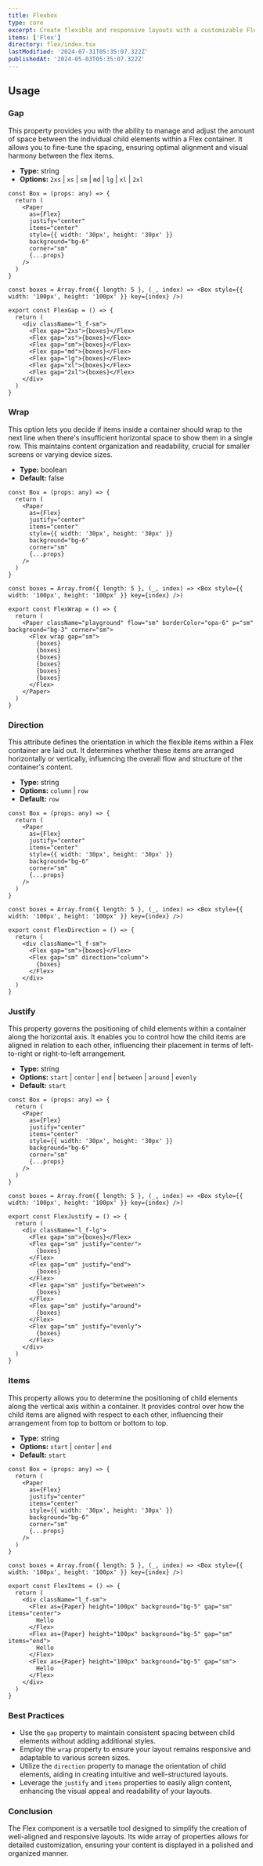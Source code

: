 ```yaml
---
title: Flexbox
type: core
excerpt: Create flexible and responsive layouts with a customizable Flexbox component for React. Easily arrange and align elements within your applications for optimal user experience.
items: ['Flex']
directory: flex/index.tsx
lastModified: '2024-07-31T05:35:07.322Z'
publishedAt: '2024-05-03T05:35:07.322Z'
---
```


## Usage

### Gap

This property provides you with the ability to manage and adjust the amount of space between the individual child elements within a Flex container. It allows you to fine-tune the spacing, ensuring optimal alignment and visual harmony between the flex items.

- **Type:** string
- **Options:** `2xs` | `xs` | `sm` | `md` | `lg` | `xl` | `2xl`

<FlexGap />

```tsx showLineNumbers title="Flex.tsx"
const Box = (props: any) => {
  return (
    <Paper
      as={Flex}
      justify="center"
      items="center"
      style={{ width: '30px', height: '30px' }}
      background="bg-6"
      corner="sm"
      {...props}
    />
  )
}

const boxes = Array.from({ length: 5 }, (_, index) => <Box style={{ width: '100px', height: '100px' }} key={index} />)

export const FlexGap = () => {
  return (
    <div className="l_f-sm">
      <Flex gap="2xs">{boxes}</Flex>
      <Flex gap="xs">{boxes}</Flex>
      <Flex gap="sm">{boxes}</Flex>
      <Flex gap="md">{boxes}</Flex>
      <Flex gap="lg">{boxes}</Flex>
      <Flex gap="xl">{boxes}</Flex>
      <Flex gap="2xl">{boxes}</Flex>
    </div>
  )
}
```

### Wrap

This option lets you decide if items inside a container should wrap to the next line when there's insufficient horizontal space to show them in a single row. This maintains content organization and readability, crucial for smaller screens or varying device sizes.

- **Type:** boolean
- **Default:** false

<FlexWrap />

```tsx showLineNumbers title="Flex.tsx"
const Box = (props: any) => {
  return (
    <Paper
      as={Flex}
      justify="center"
      items="center"
      style={{ width: '30px', height: '30px' }}
      background="bg-6"
      corner="sm"
      {...props}
    />
  )
}

const boxes = Array.from({ length: 5 }, (_, index) => <Box style={{ width: '100px', height: '100px' }} key={index} />)

export const FlexWrap = () => {
  return (
    <Paper className="playground" flow="sm" borderColor="opa-6" p="sm" background="bg-3" corner="sm">
      <Flex wrap gap="sm">
        {boxes}
        {boxes}
        {boxes}
        {boxes}
        {boxes}
        {boxes}
      </Flex>
    </Paper>
  )
}
```

### Direction

This attribute defines the orientation in which the flexible items within a Flex container are laid out. It determines whether these items are arranged horizontally or vertically, influencing the overall flow and structure of the container's content.

- **Type:** string
- **Options:** `column` | `row`
- **Default:** `row`

<FlexDirection />

```tsx showLineNumbers title="Flex.tsx"
const Box = (props: any) => {
  return (
    <Paper
      as={Flex}
      justify="center"
      items="center"
      style={{ width: '30px', height: '30px' }}
      background="bg-6"
      corner="sm"
      {...props}
    />
  )
}

const boxes = Array.from({ length: 5 }, (_, index) => <Box style={{ width: '100px', height: '100px' }} key={index} />)

export const FlexDirection = () => {
  return (
    <div className="l_f-sm">
      <Flex gap="sm">{boxes}</Flex>
      <Flex gap="sm" direction="column">
        {boxes}
      </Flex>
    </div>
  )
}
```

### Justify

This property governs the positioning of child elements within a container along the horizontal axis. It enables you to control how the child items are aligned in relation to each other, influencing their placement in terms of left-to-right or right-to-left arrangement.

- **Type:** string
- **Options:** `start` | `center` | `end` | `between` | `around` | `evenly`
- **Default:** `start`

<FlexJustify />

```tsx showLineNumbers title="Flex.tsx"
const Box = (props: any) => {
  return (
    <Paper
      as={Flex}
      justify="center"
      items="center"
      style={{ width: '30px', height: '30px' }}
      background="bg-6"
      corner="sm"
      {...props}
    />
  )
}

const boxes = Array.from({ length: 5 }, (_, index) => <Box style={{ width: '100px', height: '100px' }} key={index} />)

export const FlexJustify = () => {
  return (
    <div className="l_f-lg">
      <Flex gap="sm">{boxes}</Flex>
      <Flex gap="sm" justify="center">
        {boxes}
      </Flex>
      <Flex gap="sm" justify="end">
        {boxes}
      </Flex>
      <Flex gap="sm" justify="between">
        {boxes}
      </Flex>
      <Flex gap="sm" justify="around">
        {boxes}
      </Flex>
      <Flex gap="sm" justify="evenly">
        {boxes}
      </Flex>
    </div>
  )
}
```

### Items

This property allows you to determine the positioning of child elements along the vertical axis within a container. It provides control over how the child items are aligned with respect to each other, influencing their arrangement from top to bottom or bottom to top.

- **Type:** string
- **Options:** `start` | `center` | `end`
- **Default:** `start`

<FlexItems />

```tsx showLineNumbers title="Flex.tsx"
const Box = (props: any) => {
  return (
    <Paper
      as={Flex}
      justify="center"
      items="center"
      style={{ width: '30px', height: '30px' }}
      background="bg-6"
      corner="sm"
      {...props}
    />
  )
}

const boxes = Array.from({ length: 5 }, (_, index) => <Box style={{ width: '100px', height: '100px' }} key={index} />)

export const FlexItems = () => {
  return (
    <div className="l_f-sm">
      <Flex as={Paper} height="100px" background="bg-5" gap="sm" items="center">
        Hello
      </Flex>
      <Flex as={Paper} height="100px" background="bg-5" gap="sm" items="end">
        Hello
      </Flex>
      <Flex as={Paper} height="100px" background="bg-5" gap="sm">
        Hello
      </Flex>
    </div>
  )
}
```

### Best Practices

- Use the `gap` property to maintain consistent spacing between child elements without adding additional styles.
- Employ the `wrap` property to ensure your layout remains responsive and adaptable to various screen sizes.
- Utilize the `direction` property to manage the orientation of child elements, aiding in creating intuitive and well-structured layouts.
- Leverage the `justify` and `items` properties to easily align content, enhancing the visual appeal and readability of your layouts.

### Conclusion

The Flex component is a versatile tool designed to simplify the creation of well-aligned and responsive layouts. Its wide array of properties allows for detailed customization, ensuring your content is displayed in a polished and organized manner.
